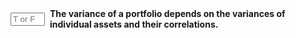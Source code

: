 ::: {.question-block}

<form onsubmit="event.preventDefault(); checkAnswerBox('module2_tf_q50','T')" style="display: flex; align-items: center; gap: 8px;">
<input type="text" id="module2_tf_q50" name="module2_tf_q50" maxlength="1" placeholder="T or F"
         style="width: 55px;" data-correct-answer="T" /> <label for="module2_tf_q50"><strong>The variance of a portfolio depends on the variances of individual assets and their correlations.</strong></label>
</form>

<div id="feedback-module2_tf_q50" class="feedback" data-status="" style="display:none;">
The sentence is TRUE. The formula for portfolio variance includes the variance (or standard deviation) of each asset and the covariance (or correlation) between each pair of assets.
</div>
:::